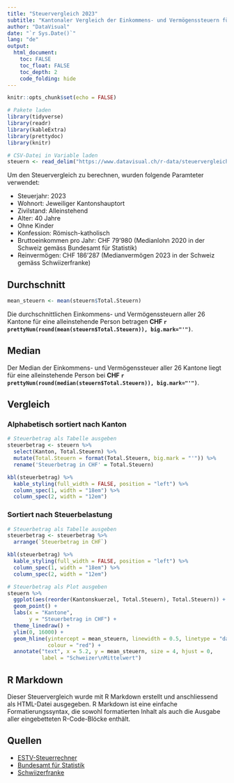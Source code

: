 ```yaml
---
title: "Steuervergleich 2023"
subtitle: "Kantonaler Vergleich der Einkommens- und Vermögenssteuern für eine alleinstehende Person"
author: "DataVisual"
date: "`r Sys.Date()`"
lang: "de"
output: 
  html_document:
    toc: FALSE
    toc_float: FALSE
    toc_depth: 2
    code_folding: hide
---
```


```r
knitr::opts_chunk$set(echo = FALSE)
```

```r
# Pakete laden
library(tidyverse)
library(readr)
library(kableExtra)
library(prettydoc)
library(knitr)
```

```r
# CSV-Datei in Variable laden
steuern <- read_delim("https://www.datavisual.ch/r-data/steuervergleich/steuervergleich_2023.csv", ";", escape_double = FALSE, trim_ws = TRUE, show_col_types = FALSE)
```

Um den Steuervergleich zu berechnen, wurden folgende Paramteter verwendet:

* Steuerjahr: 2023
* Wohnort: Jeweiliger Kantonshauptort
* Zivilstand: Alleinstehend
* Alter: 40 Jahre
* Ohne Kinder
* Konfession: Römisch-katholisch
* Bruttoeinkommen pro Jahr: CHF 79'980 (Medianlohn 2020 in der Schweiz gemäss Bundesamt für Statistik)
* Reinvermögen: CHF 186'287 (Medianvermögen 2023 in der Schweiz gemäss Schwiizerfranke)

## Durchschnitt

```r
mean_steuern <- mean(steuern$Total.Steuern)
```

Die durchschnittlichen Einkommens- und Vermögenssteuern aller 26 Kantone für eine alleinstehende Person betragen **CHF `r prettyNum(round(mean(steuern$Total.Steuern)), big.mark="'")`**.

## Median

Der Median der Einkommens- und Vermögenssteuer aller 26 Kantone liegt für eine alleinstehende Person bei **CHF `r prettyNum(round(median(steuern$Total.Steuern)), big.mark="'")`**.

## Vergleich

### Alphabetisch sortiert nach Kanton

```r
# Steuerbetrag als Tabelle ausgeben
steuerbetrag <- steuern %>% 
  select(Kanton, Total.Steuern) %>% 
  mutate(Total.Steuern = format(Total.Steuern, big.mark = "'")) %>% 
  rename('Steuerbetrag in CHF' = Total.Steuern)

kbl(steuerbetrag) %>% 
  kable_styling(full_width = FALSE, position = "left") %>%
  column_spec(1, width = "18em") %>%
  column_spec(2, width = "12em")
```

### Sortiert nach Steuerbelastung

```r
# Steuerbetrag als Tabelle ausgeben
steuerbetrag <- steuerbetrag %>% 
  arrange(`Steuerbetrag in CHF`)

kbl(steuerbetrag) %>% 
  kable_styling(full_width = FALSE, position = "left") %>%
  column_spec(1, width = "18em") %>%
  column_spec(2, width = "12em")
```

```r
# Steuerbetrag als Plot ausgeben
steuern %>% 
  ggplot(aes(reorder(Kantonskuerzel, Total.Steuern), Total.Steuern)) +
  geom_point() +
  labs(x = "Kantone",
       y = "Steuerbetrag in CHF") +
  theme_linedraw() +
  ylim(0, 16000) +
  geom_hline(yintercept = mean_steuern, linewidth = 0.5, linetype = "dashed", 
             colour = "red") +
  annotate("text", x = 5.2, y = mean_steuern, size = 4, hjust = 0, 
           label = "Schweizer\nMittelwert")
```

## R Markdown

Dieser Steuervergleich wurde mit R Markdown erstellt und anschliessend als HTML-Datei ausgegeben. R Markdown ist eine einfache Formatierungssyntax, die sowohl formatierten Inhalt als auch die Ausgabe aller eingebetteten R-Code-Blöcke enthält.

## Quellen

* [ESTV-Steuerrechner](https://swisstaxcalculator.estv.admin.ch/#/calculator/income-wealth-tax){target="_blank"}
* [Bundesamt für Statistik](https://www.bfs.admin.ch/asset/de/21224887){target="_blank"}
* [Schwiizerfranke](https://www.schwiizerfranke.com/durchschnittsvermoegen-schweiz){target="_blank"}